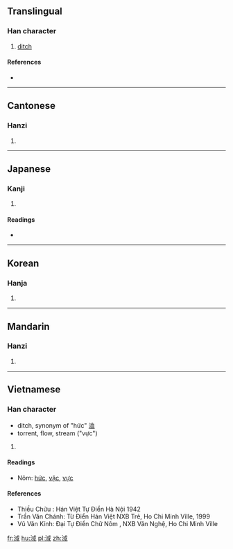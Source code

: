 ==Translingual==

===Han character===
{{Han char|rn=85|rad=水|as=08|sn=11|four=3315<sub>0</sub>|canj=水戈口一 (EIRM)}}

# [[ditch]]

====References====
* {{Han ref|kx=0630.200|dkj=17662|dj=1033.010|hdz=31643.040|uh=6DE2|ud=28130|bh=D5E7|bd=54759}}

----

==Cantonese==

===Hanzi===
{{yue-hanzi|jyut=|y=gwik1}}

# {{defn|lang=yue|sort=水08}}

----

==Japanese==

===Kanji===
{{ja-kanji|grade=|rs=水08}}

# {{defn|lang=ja|sort=水08}}

====Readings====
* {{ja-readings|on=[[よく]] (yoku), [[いき]] (iki), [[いつ]] (itsu), [[いち]] (ichi)|kun=[[はやい]] (hayai)}}

----

==Korean==

===Hanja===
{{ko-hanja|hangeul=역|eumhun=|rv=yeok|mr=yŏk|y=yek}}

# {{defn|lang=ko|sort=水08}}

----

==Mandarin==

===Hanzi===
{{cmn-hanzi|pin=[[xù]] ([[xu4]]), [[yù]] ([[yu4]])|wg=hsü<sup>4</sup>, yü<sup>4</sup>}}

# {{defn|lang=cmn|sort=水08}}

----

==Vietnamese==

===Han character===
{{vi-hantu|hức, vực|rs=水08}}
* ditch, synonym of "hức" [[洫]]
* torrent, flow, stream ("vực")

# {{defn|lang=vi|sort=水08}}
====Readings====
* Nôm: [[hức]], [[vặc]], [[vực]]
====References====
* Thiều Chửu : Hán Việt Tự Điển  Hà Nội 1942
* Trần Văn Chánh: Từ Điển Hán Việt NXB Trẻ, Ho Chi Minh Ville, 1999
* Vũ Văn Kính: Đại Tự Điển Chữ Nôm , NXB Văn Nghệ, Ho Chi Minh Ville

[[fr:淢]]
[[hu:淢]]
[[pl:淢]]
[[zh:淢]]